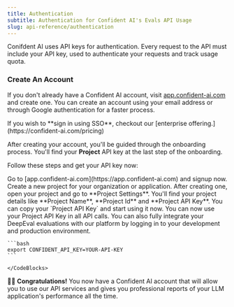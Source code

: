 ```yaml
---
title: Authentication
subtitle: Authentication for Confident AI's Evals API Usage
slug: api-reference/authentication
---
```


Conifdent AI uses API keys for authentication. Every request to the API must include your API key, used to authenticate your requests and track usage quota.

### Create An Account

If you don't already have a Confident AI account, visit [app.confident-ai.com](https://app.confident-ai.com) and create one. You can create an account using your email address or through Google authentication for a faster process.

<Tip>
  If you wish to **sign in using SSO**, checkout our [enterprise
  offering.](https://confident-ai.com/pricing)
</Tip>

After creating your account, you'll be guided through the onboarding process. You'll find your **Project** API key at the last step of the onboarding.

Follow these steps and get your API key now:

<Steps>
  <Step title="Sign Up to Confident AI">
    Go to [app.confident-ai.com](https://app.confident-ai.com) and signup now.
  </Step>

<Step title="Create A Project">
  Create a new project for your organization or application. After creating one,
  open your project and go to **Project Settings**. You'll find your project
  details like **Project Name**, **Project Id** and **Project API Key**. You can
  copy your `Project API Key` and start using it now.
</Step>

  <Step title="Use Your API Key">
    You can now use your Project API Key in all API calls. You can also fully integrate your DeepEval evaluations with our platform by logging in to your development and production environment.
    <CodeBlocks>

    ```bash
    export CONFIDENT_API_KEY=YOUR-API-KEY
    ```

    </CodeBlocks>

  </Step>
</Steps>

🎉🥳 **Congratulations!** You now have a Confident AI account that will allow you to use our API services and gives you professional reports of your LLM application's performance all the time.
